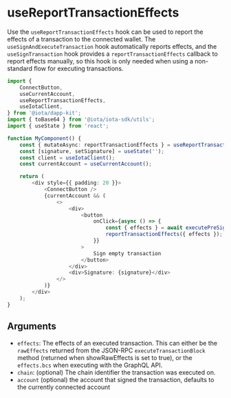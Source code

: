 
# useReportTransactionEffects

Use the `useReportTransactionEffects` hook can be used to report the effects of a transaction to the
connected wallet. The `useSignAndExecuteTransaction` hook automatically reports effects, and the
`useSignTransaction` hook provides a `reportTransactionEffects` callback to report effects manually,
so this hook is only needed when using a non-standard flow for executing transactions.

```ts
import {
	ConnectButton,
	useCurrentAccount,
	useReportTransactionEffects,
	useIotaClient,
} from '@iota/dapp-kit';
import { toBase64 } from '@iota/iota-sdk/utils';
import { useState } from 'react';

function MyComponent() {
	const { mutateAsync: reportTransactionEffects } = useReportTransactionEffects();
	const [signature, setSignature] = useState('');
	const client = useIotaClient();
	const currentAccount = useCurrentAccount();

	return (
		<div style={{ padding: 20 }}>
			<ConnectButton />
			{currentAccount && (
				<>
					<div>
						<button
							onClick={async () => {
								const { effects } = await executePreSignedTransaction();
								reportTransactionEffects({ effects });
							}}
						>
							Sign empty transaction
						</button>
					</div>
					<div>Signature: {signature}</div>
				</>
			)}
		</div>
	);
}
```

## Arguments

-   `effects`: The effects of an executed transaction. This can either be the `rawEffects` returned
    from the JSON-RPC `executeTransactionBlock` method (returned when showRawEffects is set to
    true), or the `effects.bcs` when executing with the GraphQL API.
-   `chain`: (optional) The chain identifier the transaction was executed on.
-   `account` (optional) the account that signed the transaction, defaults to the currently
    connected account
